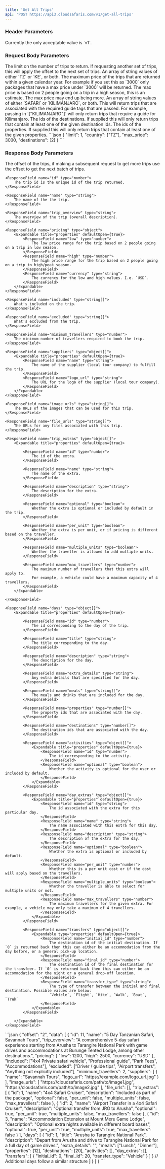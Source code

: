 ```yaml
---
title: 'Get All Trips'
api: 'POST https://api3.cloudsafaris.com/v1/get-all-trips'
---
```


### Header Parameters
<ParamField header="CloudSafaris-API-Version" type="string" default="v1">
  Currently the only acceptable value is `v1`.
</ParamField>


### Request Body Parameters

<ParamField body="limit" type="number" default={200}>
  The limit on the number of trips to return.
</ParamField>

<ParamField body="offset" type="number" default={0}>
    If requesting another set of trips, this will apply the offset to the next set of trips.
</ParamField>

<ParamField body="country" type="string[]" default="none">
    An array of string values of either `TZ` or `KE`, or both.
</ParamField>

<ParamField body="max_price" type="number" default="none">
    The maximum price of the trips that are returned within a given calendar year. 
    For example if you set this as `3000` only packages that have a max price under `3000` will be returned.
    The max price is based on 2 people going on a trip in a high season, this is an estimate. The max price may end up being more.
</ParamField>

<ParamField body="required_guides" type="string[]" default="none">
    An array of string values of either `SAFARI` or `KILIMANJARO`, or both. This will return trips that are associated with the required guide tags that are passed.
    For example, passing in `["KILIMANJARO"]` will only return trips that require a guide for Kilimanjaro.
</ParamField>

<ParamField body="destinations" type="number[]" default="none">
    The ids of the destinations. If supplied this will only return trips that contain at least one of the given destination ids.
</ParamField>

<ParamField body="properties" type="number[]" default="none">
    The ids of the properties. If supplied this will only return trips that contain at least one of the given properties.
</ParamField>

<RequestExample>
  ```json
  {
    "limit": 1,
    "country": ["TZ"],
    "max_price": 3000,
    "destinations": [2]
  }
  ```
</RequestExample>


### Response Body Parameters
<ResponseField name="offset" type="number">
    The offset of the trips, if making a subsequent request to get more trips use the offset to get the next batch of trips.
</ResponseField>
<ResponseField name="data" type="Trip Object Array">
  <Expandable title="properties" defaultOpen={true}>

    <ResponseField name="id" type="number">
        The trip id is the unique id of the trip returned.
    </ResponseField>

    <ResponseField name="name" type="string">
        The name of the the trip.
    </ResponseField>

    <ResponseField name="trip_overview" type="string">
        The overview of the trip (overall description).
    </ResponseField>

    <ResponseField name="pricing" type="object">
        <Expandable title="properties" defaultOpen={true}>
            <ResponseField name="low" type="number">
                The low price range for the trip based on 2 people going on a trip in low season.
            </ResponseField>
            <ResponseField name="high" type="number">
                The high price range for the trip based on 2 people going on a trip in high/peak season.
            </ResponseField>
            <ResponseField name="currency" type="string">
                The currency for the low and high values. I.e. `USD`.
            </ResponseField>
        </Expandable>
    </ResponseField>

    <ResponseField name="included" type="string[]">
        What's included on the trip.
    </ResponseField>

    <ResponseField name="excluded" type="string[]">
        What's excluded from the trip.
    </ResponseField>

    <ResponseField name="minimum_travellers" type="number">
        The minimum number of travellers required to book the trip.
    </ResponseField>

    <ResponseField name="suppliers" type="object[]">
        <Expandable title="properties" defaultOpen={true}>
            <ResponseField name="name" type="string">
                The name of the supplier (local tour company) to fulfill the trip.
            </ResponseField>
            <ResponseField name="logo_url" type="string">
                The URL for the logo of the supplier (local tour company).
            </ResponseField>
        </Expandable>
    </ResponseField>

    <ResponseField name="image_urls" type="string[]">
        The URLs of the images that can be used for this trip.
    </ResponseField>

    <ResponseField name="file_urls" type="string[]">
        The URLs for any files associated with this trip.
    </ResponseField>

    <ResponseField name="trip_extras" type="object[]">
        <Expandable title="properties" defaultOpen={true}>

            <ResponseField name="id" type="number">
                The id of the extra.
            </ResponseField>
            
            <ResponseField name="name" type="string">
                The name of the extra.
            </ResponseField>

            <ResponseField name="description" type="string">
                The description for the extra.
            </ResponseField>

            <ResponseField name="optional" type="boolean">
                Whether the extra is optional or included by default in the trip.
            </ResponseField>

            <ResponseField name="per_unit" type="boolean">
                Whether the extra is per unit, or if pricing is different based on the traveller.
            </ResponseField>

            <ResponseField name="multiple_units" type="boolean">
                Whether the traveller is allowed to add multiple units.
            </ResponseField>

            <ResponseField name="max_travellers" type="number">
                The maximum number of travellers that this extra will apply to.
                For example, a vehicle could have a maximum capacity of 4 travellers.
            </ResponseField>
        </Expandable>

    </ResponseField>

    <ResponseField name="days" type="object[]">
        <Expandable title="properties" defaultOpen={true}>
            
            <ResponseField name="id" type="number">
                The id corresponding to the day of the trip.
            </ResponseField>

            <ResponseField name="title" type="string">
                The title corresponding to the day.
            </ResponseField>

            <ResponseField name="description" type="string">
                The description for the day.
            </ResponseField>

            <ResponseField name="extra_details" type="string">
                Any extra details that are specified for the day.
            </ResponseField>

            <ResponseField name="meals" type="string[]">
                The meals and drinks that are included for the day.
            </ResponseField>

            <ResponseField name="properties" type="number[]">
                The property ids that are associated with the day.
            </ResponseField>

            <ResponseField name="destinations" type="number[]">
                The destination ids that are associated with the day.
            </ResponseField>

            <ResponseField name="activities" type="object[]">
                <Expandable title="properties" defaultOpen={true}>
                    <ResponseField name="id" type="number">
                        The id corresponding to the activity.
                    </ResponseField>
                    <ResponseField name="optional" type="boolean">
                        Whether the activity is optional for the user or included by default.
                    </ResponseField>
                </Expandable>
            </ResponseField>

            <ResponseField name="day_extras" type="object[]">
                <Expandable title="properties" defaultOpen={true}>
                    <ResponseField name="id" type="string">
                        The id associated with the extra for this particular day.
                    </ResponseField>
                    <ResponseField name="name" type="string">
                        The name associated with this extra for this day.
                    </ResponseField>
                    <ResponseField name="description" type="string">
                        The description of the extra for the day.
                    </ResponseField>
                    <ResponseField name="optional" type="boolean">
                        Whether the extra is optional or included by default.
                    </ResponseField>
                    <ResponseField name="per_unit" type="number">
                        Whether this is a per unit cost or if the cost will apply based on the travellers.
                    </ResponseField>
                    <ResponseField name="multiple_units" type="boolean">
                        Whether the traveller is able to select for multiple units or not.
                    </ResponseField>
                    <ResponseField name="max_travellers" type="number">
                        The maximum travellers for the given extra. For example, a vehicle may only take a maximum of 4 travellers.
                    </ResponseField>
                </Expandable>
            </ResponseField>

            <ResponseField name="transfers" type="object[]">
                <Expandable type="properties" defaultOpen={true}>
                    <ResponseField name="initial_id" type="number">
                        The destination id of the initial destination. If `0` is returned back then this can either be an accommodation from the day before, or a general pick-up location.
                    </ResponseField>
                    <ResponseField name="final_id" type="number">
                        The destination id of the final destination for the transfeer. If `0` is returned back then this can either be an accommodation for the night or a general drop-off location.
                    </ResponseField>
                    <ResponseField name="transfer_type" type="string">
                        The type of transfer between the initial and final destination. Possible values are below:
                        `Vehicle`, `Flight`, `Hike`, `Walk`, `Boat`, `Trek`
                    </ResponseField>
                </Expandable>
            </ResponseField>

        </Expandable>
    </ResponseField>
  </Expandable>
</ResponseField>


<ResponseExample>
```json
{ 
    "offset": "2",
    "data": [
        {
            "id": 11,
            "name": "5 Day Tanzanian Safari, Savannah Tours",
            "trip_overview": "A comprehensive 5-day safari experience starting from Arusha to Tarangire National Park with game drives and accommodations at Burunge Tented Lodge, among other destinations.",
            "pricing": {
            "low": 1200,
            "high": 2500,
            "currency": "USD"
            },
            "included": ["4x4 Private safari vehicle", "Professional guide", "Park Fees", "Accommodations"],
            "excluded": ["Driver / guide tips", "Airport transfers", "Anything not explicitly included"],
            "minimum_travellers": 2,
            "suppliers": [
            {
                "name": "Savannah Tours",
                "logo_url": "https://example.com/logo_url.jpg"
            }
            ],
            "image_urls": [
            "https://cloudsafaris.com/path/to/image1.jpg",
            "https://cloudsafaris.com/path/to/image2.jpg"
            ],
            "file_urls": [],
            "trip_extras": [
            {
                "id": 1,
                "name": "4x4 Safari Cruiser",
                "description": "Included as part of the package",
                "optional": false,
                "per_unit": false,
                "multiple_units": false,
                "max_travellers": false
            },
            {
                "id": 2,
                "name": "Airport Transfer in a 4x4 Safari Cruiser",
                "description": "Optional transfer from JRO to Arusha",
                "optional": true,
                "per_unit": true,
                "multiple_units": false,
                "max_travellers": false
            },
            {
                "id": 3,
                "name": "Accommodation Extension at Mount Meru Game Lodge",
                "description": "Optional extra nights available in different board bases",
                "optional": true,
                "per_unit": true,
                "multiple_units": true,
                "max_travellers": false
            }
            ],
            "days": [
            {
                "id": 1,
                "title": "Arusha to Tarangire National Park",
                "description": "Depart from Arusha and drive to Tarangire National Park for a full day of game drives.",
                "extra_details": "",
                "meals": ["Lunch", "Dinner"],
                "properties": [12],
                "destinations": [20],
                "activities": [],
                "day_extras": [],
                "transfers": [
                    {
                        "initial_id": 0,
                        "final_id": 20,
                        "transfer_type": "Vehicle"
                    }
                ]
            }
            // Additional days follow a similar structure
            ]
        }
    ]
}
```
</ResponseExample>




